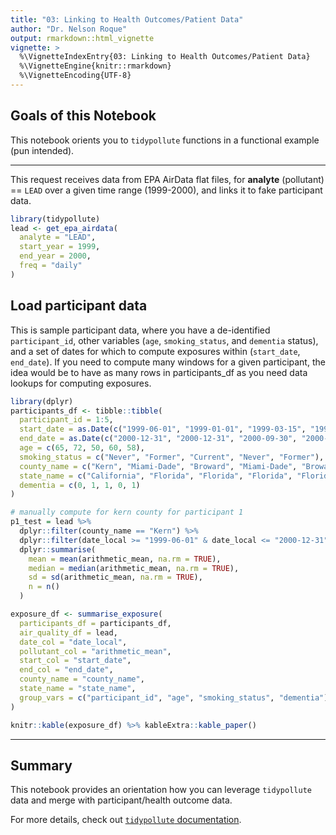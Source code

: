```yaml
---
title: "03: Linking to Health Outcomes/Patient Data"
author: "Dr. Nelson Roque"
output: rmarkdown::html_vignette
vignette: >
  %\VignetteIndexEntry{03: Linking to Health Outcomes/Patient Data}
  %\VignetteEngine{knitr::rmarkdown}
  %\VignetteEncoding{UTF-8}
---
```


## Goals of this Notebook

This notebook orients you to `tidypollute` functions in a functional example (pun intended).

------------------------------------------------------------------------

This request receives data from EPA AirData flat files, for **analyte** (pollutant) == `LEAD` over a given time range (1999-2000), and links it to fake participant data.

```r
library(tidypollute)
lead <- get_epa_airdata(
  analyte = "LEAD",
  start_year = 1999,
  end_year = 2000,
  freq = "daily"
)
```

## Load participant data

This is sample participant data, where you have a de-identified `participant_id`, other variables (`age`, `smoking_status`, and `dementia` status), and a set of dates for which to compute exposures within (`start_date`, `end_date`). If you need to compute many windows for a given participant, the idea would be to have as many rows in participants_df as you need data lookups for computing exposures.

```r
library(dplyr)
participants_df <- tibble::tibble(
  participant_id = 1:5,
  start_date = as.Date(c("1999-06-01", "1999-01-01", "1999-03-15", "1999-07-10", "1999-09-20")),
  end_date = as.Date(c("2000-12-31", "2000-12-31", "2000-09-30", "2000-05-20", "2000-06-15")),
  age = c(65, 72, 50, 60, 58),
  smoking_status = c("Never", "Former", "Current", "Never", "Former"),
  county_name = c("Kern", "Miami-Dade", "Broward", "Miami-Dade", "Broward"),
  state_name = c("California", "Florida", "Florida", "Florida", "Florida"),
  dementia = c(0, 1, 1, 0, 1)
)
```

```r
# manually compute for kern county for participant 1
p1_test = lead %>%
  dplyr::filter(county_name == "Kern") %>%
  dplyr::filter(date_local >= "1999-06-01" & date_local <= "2000-12-31") %>%
  dplyr::summarise(
    mean = mean(arithmetic_mean, na.rm = TRUE),
    median = median(arithmetic_mean, na.rm = TRUE),
    sd = sd(arithmetic_mean, na.rm = TRUE),
    n = n()
  )

```

```r
exposure_df <- summarise_exposure(
  participants_df = participants_df,
  air_quality_df = lead,
  date_col = "date_local",
  pollutant_col = "arithmetic_mean",
  start_col = "start_date",
  end_col = "end_date",
  county_name = "county_name",
  state_name = "state_name",
  group_vars = c("participant_id", "age", "smoking_status", "dementia")
)
```

```r
knitr::kable(exposure_df) %>% kableExtra::kable_paper()
```

------------------------------------------------------------------------

## Summary

This notebook provides an orientation how you can leverage `tidypollute` data and merge with participant/health outcome data.

For more details, check out [`tidypollute` documentation](https://nelsonroque.github.io/tidypollute/index.html).
